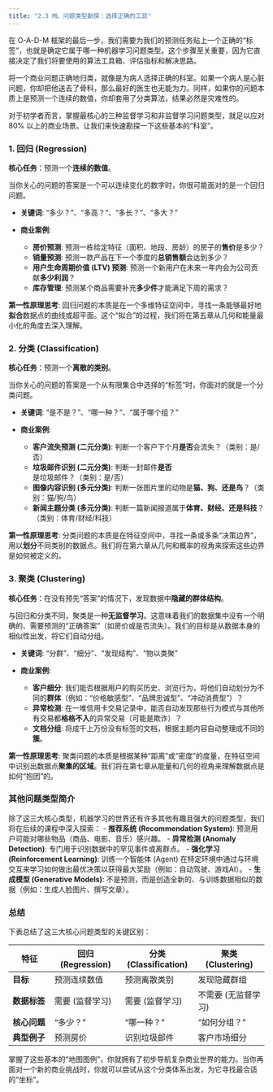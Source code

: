 ```yaml
---
title: "2.3 ML 问题类型勘探：选择正确的工具"
---
```


在 O-A-D-M 框架的最后一步，我们需要为我们的预测任务贴上一个正确的“标签”，也就是确定它属于哪一种机器学习问题类型。这个步骤至关重要，因为它直接决定了我们将要使用的算法工具箱、评估指标和解决思路。

将一个商业问题正确地归类，就像是为病人选择正确的科室。如果一个病人是心脏问题，你却把他送去了骨科，那么最好的医生也无能为力。同样，如果你的问题本质上是预测一个连续的数值，你却套用了分类算法，结果必然是灾难性的。

对于初学者而言，掌握最核心的三种监督学习和非监督学习问题类型，就足以应对 80% 以上的商业场景。让我们来快速勘探一下这些基本的“科室”。

### 1. 回归 (Regression)

**核心任务**：预测一个**连续的数值**。

当你关心的问题的答案是一个可以连续变化的数字时，你很可能面对的是一个回归问题。

-   **关键词**: “多少？”、“多高？”、“多长？”、“多大？”

-   **商业案例**:
    -   **房价预测**: 预测一栋给定特征（面积、地段、房龄）的房子的**售价**是多少？
    -   **销量预测**: 预测一款产品在下一个季度的**总销售额**会达到多少？
    -   **用户生命周期价值 (LTV) 预测**: 预测一个新用户在未来一年内会为公司贡献**多少利润**？
    -   **库存管理**: 预测某个商品需要补充**多少件**才能满足下周的需求？

**第一性原理思考**: 回归问题的本质是在一个多维特征空间中，寻找一条能够最好地**拟合**数据点的曲线或超平面。这个“拟合”的过程，我们将在第五章从几何和能量最小化的角度去深入理解。

### 2. 分类 (Classification)

**核心任务**：预测一个**离散的类别**。

当你关心的问题的答案是一个从有限集合中选择的“标签”时，你面对的就是一个分类问题。

-   **关键词**: “是不是？”、“哪一种？”、“属于哪个组？”

-   **商业案例**:
    -   **客户流失预测 (二元分类)**: 判断一个客户下个月**是否**会流失？（类别：是/否）
    -   **垃圾邮件识别 (二元分类)**: 判断一封邮件**是否**是垃圾邮件？（类别：是/否）
    -   **图像内容识别 (多元分类)**: 判断一张图片里的动物是**猫、狗、还是鸟**？（类别：猫/狗/鸟）
    -   **新闻主题分类 (多元分类)**: 判断一篇新闻报道属于**体育、财经、还是科技**？（类别：体育/财经/科技）

**第一性原理思考**: 分类问题的本质是在特征空间中，寻找一条或多条“决策边界”，用以**划分**不同类别的数据点。我们将在第六章从几何和概率的视角来探索这些边界是如何被定义的。

### 3. 聚类 (Clustering)

**核心任务**：在没有预先“答案”的情况下，发现数据中**隐藏的群体结构**。

与回归和分类不同，聚类是一种**无监督学习**。这意味着我们的数据集中没有一个明确的、需要预测的“正确答案”（如房价或是否流失）。我们的目标是从数据本身的相似性出发，将它们自动分组。

-   **关键词**: “分群”、“细分”、“发现结构”、“物以类聚”

-   **商业案例**:
    -   **客户细分**: 我们能否根据用户的购买历史、浏览行为，将他们自动划分为不同的**群体**（例如：“价格敏感型”、“品牌忠诚型”、“冲动消费型”）？
    -   **异常检测**: 在一堆信用卡交易记录中，能否自动发现那些行为模式与其他所有交易都**格格不入**的异常交易（可能是欺诈）？
    -   **文档分组**: 将成千上万份没有标签的文档，根据主题内容自动整理成不同的**簇**。

**第一性原理思考**: 聚类问题的本质是根据某种“距离”或“密度”的度量，在特征空间中识别出数据点**聚集的区域**。我们将在第七章从能量和几何的视角来理解数据点是如何“抱团”的。

### 其他问题类型简介

除了这三大核心类型，机器学习的世界还有许多其他有趣且强大的问题类型，我们将在后续的课程中深入探索：
-   **推荐系统 (Recommendation System)**: 预测用户可能对哪些物品（商品、电影、音乐）感兴趣。
-   **异常检测 (Anomaly Detection)**: 专门用于识别数据中的罕见事件或离群点。
-   **强化学习 (Reinforcement Learning)**: 训练一个智能体 (Agent) 在特定环境中通过与环境交互来学习如何做出最优决策以获得最大奖励（例如：自动驾驶、游戏AI）。
-   **生成模型 (Generative Models)**: 不是预测，而是创造全新的、与训练数据相似的数据（例如：生成人脸图片、撰写文章）。

### 总结

下表总结了这三大核心问题类型的关键区别：

| 特征         | 回归 (Regression)      | 分类 (Classification)   | 聚类 (Clustering)      |
|--------------|------------------------|-------------------------|------------------------|
| **目标**     | 预测连续数值           | 预测离散类别            | 发现隐藏群组           |
| **数据标签** | 需要 (监督学习)        | 需要 (监督学习)         | 不需要 (无监督学习)    |
| **核心问题** | “多少？”               | “哪一种？”              | “如何分组？”           |
| **典型例子** | 预测房价               | 识别垃圾邮件            | 客户市场细分           |


掌握了这些基本的“地图图例”，你就拥有了初步导航复杂商业世界的能力。当你再面对一个新的商业挑战时，你就可以尝试从这个分类体系出发，为它寻找最合适的“坐标”。
